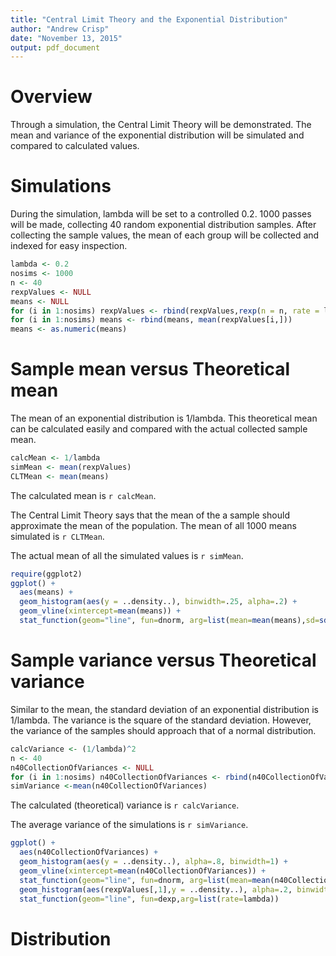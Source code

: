 ```yaml
---
title: "Central Limit Theory and the Exponential Distribution"
author: "Andrew Crisp"
date: "November 13, 2015"
output: pdf_document
---
```


# Overview
Through a simulation, the Central Limit Theory will be demonstrated.  The mean and variance of the exponential distribution will be simulated and compared to calculated values.

# Simulations
During the simulation, lambda will be set to a controlled 0.2.  1000 passes will be made, collecting 40 random exponential distribution samples.  After collecting the sample values, the mean of each group will be collected and indexed for easy inspection.

```r
lambda <- 0.2
nosims <- 1000
n <- 40
rexpValues <- NULL
means <- NULL
for (i in 1:nosims) rexpValues <- rbind(rexpValues,rexp(n = n, rate = lambda))
for (i in 1:nosims) means <- rbind(means, mean(rexpValues[i,]))
means <- as.numeric(means)
```

# Sample mean versus Theoretical mean
The mean of an exponential distribution is 1/lambda.  This theoretical mean can be calculated easily and compared with the actual collected sample mean.  

```r
calcMean <- 1/lambda
simMean <- mean(rexpValues)
CLTMean <- mean(means)
```

The calculated mean is `r calcMean`.

The Central Limit Theory says that the mean of the a sample should approximate the mean of the population.  The mean of all 1000 means simulated is `r CLTMean`.

The actual mean of all the simulated values is `r simMean`.

```r
require(ggplot2)
ggplot() +
  aes(means) + 
  geom_histogram(aes(y = ..density..), binwidth=.25, alpha=.2) + 
  geom_vline(xintercept=mean(means)) +
  stat_function(geom="line", fun=dnorm, arg=list(mean=mean(means),sd=sd(means)))
```

# Sample variance versus Theoretical variance
Similar to the mean, the standard deviation of an exponential distribution is 1/lambda.  The variance is the square of the standard deviation.  However, the variance of the samples should approach that of a normal distribution.  

```r
calcVariance <- (1/lambda)^2
n <- 40
n40CollectionOfVariances <- NULL
for (i in 1:nosims) n40CollectionOfVariances <- rbind(n40CollectionOfVariances, var(rexpValues[i,]))
simVariance <-mean(n40CollectionOfVariances)
```

The calculated (theoretical) variance is `r calcVariance`.

The average variance of the simulations is `r simVariance`.

```r
ggplot() +
  aes(n40CollectionOfVariances) + 
  geom_histogram(aes(y = ..density..), alpha=.8, binwidth=1) + 
  geom_vline(xintercept=mean(n40CollectionOfVariances)) +
  stat_function(geom="line", fun=dnorm, arg=list(mean=mean(n40CollectionOfVariances),sd=sd(n40CollectionOfVariances))) + 
  geom_histogram(aes(rexpValues[,1],y = ..density..), alpha=.2, binwidth=1) + 
  stat_function(geom="line", fun=dexp,arg=list(rate=lambda))
```

# Distribution


